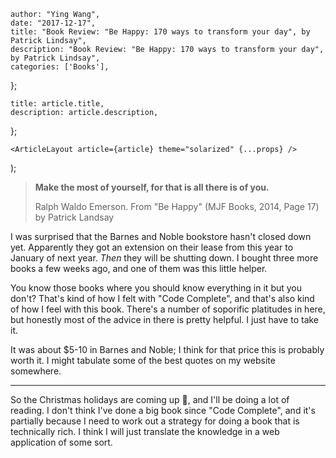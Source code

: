 

    author: "Ying Wang",
    date: "2017-12-17",
    title: "Book Review: "Be Happy: 170 ways to transform your day", by Patrick Lindsay",
    description: "Book Review: "Be Happy: 170 ways to transform your day", by Patrick Lindsay",
    categories: ['Books'],
};

    title: article.title,
    description: article.description,
};

    <ArticleLayout article={article} theme="solarized" {...props} />
);


> **Make the most of yourself, for that is all there is of you.**
>
> Ralph Waldo Emerson. From "Be Happy" (MJF Books, 2014, Page 17) by Patrick Landsay

I was surprised that the Barnes and Noble bookstore hasn't closed down yet. Apparently they got an extension on their lease from this year to January of next year. *Then* they will be shutting down. I bought three more books a few weeks ago, and one of them was this little helper.

You know those books where you should know everything in it but you don't? That's kind of how I felt with "Code Complete", and that's also kind of how I feel with this book. There's a number of soporific platitudes in here, but honestly most of the advice in there is pretty helpful. I just have to take it.

It was about $5-10 in Barnes and Noble; I think for that price this is probably worth it. I might tabulate some of the best quotes on my website somewhere.

___

So the Christmas holidays are coming up :christmas_tree:, and I'll be doing a lot of reading. I don't think I've done a big book since "Code Complete", and it's partially because I need to work out a strategy for doing a book that is technically rich. I think I will just translate the knowledge in a web application of some sort.
